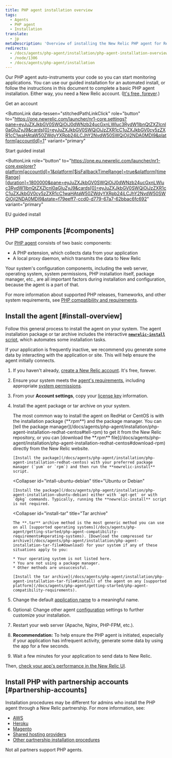 ```yaml
---
title: PHP agent installation overview
tags:
  - Agents
  - PHP agent
  - Installation
translate:
  - jp
metaDescription: 'Overview of installing the New Relic PHP agent for RedHat, CentOS, Ubuntu, or Debian, or for the tar archive.'
redirects:
  - /docs/agents/php-agent/installation/php-agent-installation-overview
  - /node/1306
  - /docs/agents/php-agent/installation
---
```


Our PHP agent auto-instruments your code so you can start monitoring applications. You can use our guided installation for an automated install, or follow the instructions in this document to complete a basic PHP agent installation. Either way, you need a New Relic account. ([It's free, forever](https://docs.newrelic.com/docs/accounts/accounts-billing/new-relic-one-pricing-billing/new-relic-one-pricing-billing/#how-pricing-works).)

<ButtonGroup>
<ButtonLink
  data-tessen="stitchedPathLinkClick"
  role="button"
  to="https://newrelic.com/signup"
  variant="primary"
>
  Get an account

</ButtonLink>

<ButtonLink
  data-tessen="stitchedPathLinkClick"
  role="button"
  to="https://one.newrelic.com/launcher/nr1-core.settings?pane=eyJuZXJkbGV0SWQiOiJ0dWNzb24ucGxnLWluc3RydW1lbnQtZXZlcnl0aGluZyJ9&cards[0]=eyJuZXJkbGV0SWQiOiJzZXR1cC1uZXJkbGV0cy5zZXR1cC1waHAtaW50ZWdyYXRpb24iLCJhY2NvdW50SWQiOjI2NDA0MDl9&platform[accountId]=1"
  variant="primary"
>
  Start guided install
</ButtonLink>

<ButtonLink
  role="button"
  to="https://one.eu.newrelic.com/launcher/nr1-core.explorer?platform[accountId]=1&platform[$isFallbackTimeRange]=true&platform[timeRange][duration]=1800000&pane=eyJuZXJkbGV0SWQiOiJ0dWNzb24ucGxnLWluc3RydW1lbnQtZXZlcnl0aGluZyJ9&cards[0]=eyJuZXJkbGV0SWQiOiJzZXR1cC1uZXJkbGV0cy5zZXR1cC1waHAtaW50ZWdyYXRpb24iLCJhY2NvdW50SWQiOjI2NDA0MDl9&state=f79eeff7-ccd0-d779-67a7-62bbac6fc692"
  variant="primary"
>
  EU guided install
</ButtonLink>
</ButtonGroup>

## PHP components [#components]

Our [PHP agent](/docs/agents/php-agent/getting-started/new-relic-php) consists of two basic components:

* A PHP extension, which collects data from your application
* A local proxy daemon, which transmits the data to New Relic

Your system's configuration components, including the web server, operating system, system permissions, PHP installation itself, package manager, etc., are all important factors during installation and configuration, because the agent is a part of that.

For more information about supported PHP releases, frameworks, and other system requirements, see [PHP compatibility and requirements](/docs/agents/php-agent/getting-started/php-agent-compatibility-requirements).

## Install the agent [#install-overview]

Follow this general process to install the agent on your system. The agent installation package or tar archive includes the interactive [**`newrelic-install`** script](/docs/agents/php-agent/installation/newrelic-install-script), which automates some installation tasks.

<Callout variant="tip">
  If your application is frequently inactive, we recommend you generate some data by interacting with the application or site. This will help ensure the agent initially connects.
</Callout>

1. If you haven't already, [create a New Relic account](https://newrelic.com/signup). It's free, forever.
2. Ensure your system meets the [agent's requirements](/docs/agents/php-agent/getting-started/php-agent-compatibility-requirements), including appropriate [system permissions](/docs/agents/php-agent/getting-started/php-agent-compatibility-requirements#permissions).
3. From your **Account settings**, copy your [license key](/docs/agents/php-agent/getting-started/php-agent-compatibility-requirements#license_key) information.
4. Install the agent package or tar archive on your system.

   <CollapserGroup>
     <Collapser
       id="install-redhat-centos"
       title="RedHat or CentOS"
     >
       The most common way to install the agent on RedHat or CentOS is with the installation package (**.rpm**) and the package manager. You can [tell the package manager](/docs/agents/php-agent/installation/php-agent-installation-redhat-centos#tell-rpm) to get it from the New Relic repository, or you can [download the **.rpm** file](/docs/agents/php-agent/installation/php-agent-installation-redhat-centos#download-rpm) directly from the New Relic website.

       [Install the package](/docs/agents/php-agent/installation/php-agent-installation-redhat-centos) with your preferred package manager (`yum` or `rpm`) and then run the **newrelic-install** script.
     </Collapser>

     <Collapser
       id="intall-ubuntu-debian"
       title="Ubuntu or Debian"
     >
       [Install the package](/docs/agents/php-agent/installation/php-agent-installation-ubuntu-debian) either with `apt-get` or with `dpkg` commands. Typically, running the **newrelic-install** script is not required.
     </Collapser>

     <Collapser
       id="install-tar"
       title="Tar archive"
     >
       The **.tar** archive method is the most generic method you can use on all [supported operating systems](/docs/agents/php-agent/getting-started/php-agent-compatibility-requirements#operating-systems). [Download the compressed tar archive](/docs/agents/php-agent/installation/php-agent-installation-tar-file#download) for your system if any of these situations apply to you:

       * Your operating system is not listed here.
       * You are not using a package manager.
       * Other methods are unsuccessful.

       [Install the tar archive](/docs/agents/php-agent/installation/php-agent-installation-tar-file#install) of the agent on any [supported platform](/docs/agents/php-agent/getting-started/php-agent-compatibility-requirements).
     </Collapser>
   </CollapserGroup>
5. Change the default [application name](/docs/site/naming-your-application) to a meaningful name.
6. Optional: Change other agent [configuration](/docs/agents/php-agent/configuration/php-agent-configuration) settings to further customize your installation.
7. Restart your web server (Apache, Nginx, PHP-FPM, etc.).
8. **Recommendation:** To help ensure the PHP agent is initiated, especially if your application has infrequent activity, generate some data by using the app for a few seconds.
9. Wait a few minutes for your application to send data to New Relic.

Then, [check your app's performance in the New Relic UI](/docs/apm/applications-menu/monitoring/apm-overview-page).

## Install PHP with partnership accounts [#partnership-accounts]

Installation procedures may be different for admins who install the PHP agent through a New Relic partnership. For more information, see:

* [AWS](/docs/accounts-partnerships/partnerships/partner-based-installation/amazon-web-services-aws-users)
* [Heroku](/docs/agents/php-agent/installation/php-agent-heroku)
* [Magento](/docs/accounts-partnerships/partnerships/partner-based-installation/log-install-new-relic-partners#magento)
* [Shared hosting providers](/docs/agents/php-agent/installation/install-php-agent-shared-hosting-service)
* [Other partnership installation procedures](/docs/accounts-partnerships/partnerships/partner-based-installation/log-install-new-relic-partners)

Not all partners support PHP agents.